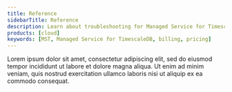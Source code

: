 ```yaml
---
title: Reference
sidebarTitle: Reference
description: Learn about troubleshooting for Managed Service for TimescaleDB
products: [cloud]
keywords: [MST, Managed Service for TimescaleDB, billing, pricing]
---
```


Lorem ipsum dolor sit amet, consectetur adipiscing elit, sed do eiusmod tempor incididunt ut labore et dolore magna aliqua. Ut enim ad minim veniam, quis nostrud exercitation ullamco laboris nisi ut aliquip ex ea commodo consequat.